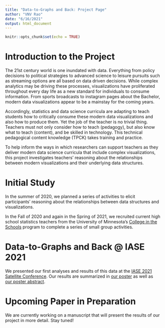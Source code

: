 ```yaml
---
title: "Data-to-Graphs and Back: Project Page"
author: "VNV Rao"
date: "6/16/2021"
output: html_document
---
```


```r
knitr::opts_chunk$set(echo = TRUE)
```

# Introduction to the Project

The 21st century world is one inundated with data. Everything from policy decisions to political strategies to advanced science to leisure pursuits such as streaming options are all based on data driven decisions. While complex analytics may be driving these processes, visualizations have proliferated throughout every day life as a new standard for individuals to consume information. From sports broadcasts to instagram pages about the Bachelor, modern data visualizations appear to be a mainstay for the coming years. 

Accordingly, statistics and data science curricula are adapting to teach students how to critically consume these modern data visualizations and also how to produce them. Yet the job of the teacher is no trivial thing. Teachers must not only consider how to teach (pedagogy), but also know what to teach (content), and be skilled in technology. This technical pedagogical content knowledge (TPCK) takes training and practice. 

To help inform the ways in which researchers can support teachers as they deliver modern data science curricula that include complex visualizations, this project investigates teachers' reasoning about the relationships between modern visualizations and their underlying data structures. 

# Initial Study

In the summer of 2020, we planned a series of activities to elicit participants' reasoning about the relationships between data structures and visualizations.

In the Fall of 2020 and again in the Spring of 2021, we recruited current high school statistics teachers from the University of Minnesota's [College in the Schools](https://ccaps.umn.edu/college-in-the-schools) program to complete a series of small group activities.

# Data-to-Graphs and Back @ IASE 2021

We presented our first analyses and results of this data at the [IASE 2021 Satellite Conference](https://iase-web.org/conference/satellite21/). Our results are summarized in [our poster](https://github.com/RaoVNV/Data-to-Graphs/blob/main/iase-2021-poster.pdf) as well as [our poster abstract](https://github.com/RaoVNV/Data-to-Graphs/blob/main/IASE-2021-Final-Abstract.pdf). 


# Upcoming Paper in Preparation

We are currently working on a manuscript that will present the results of our project in more detail. Stay tuned!



